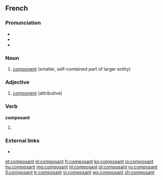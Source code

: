 ==French==
{{wikipedia|lang=fr}}

===Pronunciation===
* {{audio|Fr-composant.ogg|composant|lang=fr}}
* {{IPA|/kɔ̃.po.zɑ̃/|lang=fr}}
* {{homophones|lang=fr|composants}}

===Noun===
{{fr-noun|m}}

# [[component]] (smaller, self-contained part of larger entity)

===Adjective===
{{fr-adj|f=composante}}

# [[component]] (attributive)

===Verb===
'''composant'''

# {{present participle of|composer|lang=fr}}

===External links===
* {{R:TLFi}}

[[et:composant]]
[[el:composant]]
[[fr:composant]]
[[ko:composant]]
[[io:composant]]
[[hu:composant]]
[[mg:composant]]
[[nl:composant]]
[[pl:composant]]
[[ru:composant]]
[[fi:composant]]
[[tr:composant]]
[[vi:composant]]
[[wo:composant]]
[[zh:composant]]